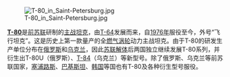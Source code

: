 [[File:T-80_in_Saint-Petersburg.jpg|left]]

'''[[T-80|T-80]]'''是[[苏联|前苏联]]研制的[[坦克#.E4.B8.BB.E6.88.B0.E5.9D.A6.E5.85.8B|主战坦克]]，由[[T-64主战坦克|T-64]]发展而来，自[[1976年|1976年]]服役至今，外号“飞行坦克”。这是历史上第一款量产的全[[燃氣渦輪發動機|燃气涡轮]]动力主战坦克。由于T-80的研发生产单位分布在[[俄罗斯|俄罗斯]]和[[乌克兰|乌克兰]]，因此[[苏联解体|苏联解体]]后两国独立继续发展T-80系列，并衍生出T-80U（俄罗斯）、[[T-84主戰坦克|T-84]]（乌克兰）等新型号。除了俄罗斯、乌克兰等前苏联国家，[[賽普勒斯|塞浦路斯]]、[[巴基斯坦|巴基斯坦]]、[[大韩民国|韩国]]等国也有T-80及各种衍生型号服役。